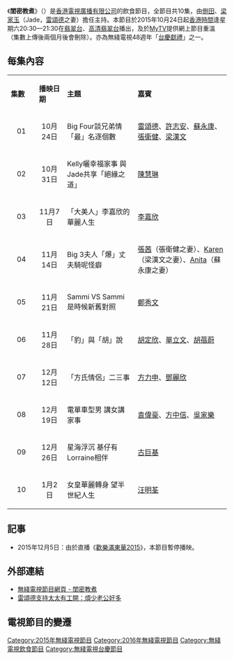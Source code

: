 {{Multiple issues|
{{Notability Unreferenced|time=2020-08-29T05:00:37+00:00}}
{{Overly detailed|time=2020-08-29T05:00:37+00:00}}
{{Unreferenced|time=2020-08-29T05:00:37+00:00}}
}}
{{無綫節目
| 中文節目名=閨密教煮
| 英文節目名=The Chef In My Bedroom
| 圖片=[[File:TVB_The_Chef_In_My_Bedroom.jpg|300px]]
| 翡翠台視頻制式=[[16:9|16:9]] [[高清電視|高清電視]]
| 翡翠台首播日期=2015年10月24日－2016年1月2日
| 翡翠台首播時間=逢星期六 20:30－21:30（連廣告）<br>12月5日暫停播映
| 高清翡翠台視頻制式=[[16:9|16:9]] [[高清電視|高清電視]]
| 高清翡翠台首播日期=2015年10月24日－2016年1月2日
| 高清翡翠台首播時間=逢星期六 20:30－21:30（連廣告）<br>12月5日暫停播映
| 監製=[[張洪翅|張洪翅]]
| 編審=[[鄭瑞麒|鄭瑞麒]]
| 集數=10
| 每集長度=60分鐘（連廣告）
| 類型=飲食
| 製作公司=[[香港|香港]][[電視廣播有限公司|電視廣播有限公司]]
| 國家={{HK}}
| 主持=[[側田|側　田]]、[[梁家玉|梁家玉]]
| 晚於=
| 早於=
| 網頁=http://programme.tvb.com/foodandtravel/chefinmybedroom
| 主題曲=密偈
| 作曲=[[雷頌德|雷頌德]]
| 填詞=[[甄健強|甄健強]]
| 主唱=[[側田|側　田]]、[[梁家玉|梁家玉]]
}}

《'''閨密教煮'''》（{{lang-en|'''The Chef In My Bedroom'''}}）是[[香港|香港]][[電視廣播有限公司|電視廣播有限公司]]的飲食節目，全節目共10集，由[[側田|側田]]、[[梁家玉|梁家玉]]（Jade，[[雷頌德|雷頌德]]之妻）擔任主持。本節目於2015年10月24日起[[香港時間|香港時間]]逢星期六20:30—21:30在[[翡翠台|翡翠台]]、[[高清翡翠台|高清翡翠台]]播出，及於[[MyTV|MyTV]]提供網上節目重溫（集數上傳後兩個月後會刪除）。亦為無綫電視48週年「[[無綫電視台慶相關活動|台慶獻禮]]」之一。

==每集內容==
{|class="wikitable" style="width:70%; font-size: 14px;"
|- style="background:cornflowerblue; color:white" align=center
|style="width:5%"|'''集數'''||style="width:5%"|'''播映日期'''||style="width:15%"|'''主題'''||style="width:20%"|'''嘉賓'''
|-
|align=center| 01 ||align=center| 10月24日 ||Big Four談兄弟情 「最」名逐個數||[[雷頌德|雷頌德]]、[[許志安|許志安]]、[[蘇永康|蘇永康]]、[[張衛健|張衛健]]、[[梁漢文|梁漢文]]
|-
|align=center| 02 ||align=center| 10月31日 ||Kelly曬幸福家事 與Jade共享「絕緣之道」||[[陳慧琳|陳慧琳]]
|-
|align=center| 03 ||align=center| 11月7日 ||「大美人」李嘉欣的華麗人生||[[李嘉欣|李嘉欣]]
|-
|align=center| 04 ||align=center| 11月14日||Big 3夫人「爆」丈夫騎呢怪癖||[[張茜|張茜]]（張衛健之妻）、[[林文慧|Karen]]（梁漢文之妻）、[[馮翠珊|Anita]]（蘇永康之妻）
|-
|align=center| 05 ||align=center| 11月21日||Sammi VS Sammi 是時候新舊對照||[[鄭秀文|鄭秀文]]
|-
|align=center| 06 ||align=center| 11月28日||「豹」與「胡」說||[[胡定欣|胡定欣]]、[[單立文|單立文]]、[[胡蓓蔚|胡蓓蔚]]
|-
|align=center| 07 ||align=center| 12月12日||「方氏情侶」二三事||[[方力申|方力申]]、[[鄧麗欣|鄧麗欣]]
|-
|align=center| 08 ||align=center| 12月19日||電單車型男 講女講家事||[[袁偉豪|袁偉豪]]、[[方中信|方中信]]、[[吳家樂|吳家樂]]
|-
|align=center| 09 ||align=center| 12月26日||星海浮沉 基仔有Lorraine相伴||[[古巨基|古巨基]]
|-
|align=center| 10 ||align=center| 1月2日||女皇華麗轉身 望半世紀人生||[[汪明荃|汪明荃]]
|}

==記事==
*2015年12月5日：由於直播《[[歡樂滿東華|歡樂滿東華2015]]》，本節目暫停播映。

==外部連結==
*[http://programme.tvb.com/foodandtravel/chefinmybedroom 無綫電視節目網頁 - 閨密教煮] {{Wayback|url=http://programme.tvb.com/foodandtravel/chefinmybedroom |date=20191201143617 }}
*[http://hk.on.cc/hk/bkn/cnt/entertainment/20151022/bkn-20151022170159363-1022_00862_001.html 雷頌德支持太太有工開：煩少老公好多] {{Wayback|url=http://hk.on.cc/hk/bkn/cnt/entertainment/20151022/bkn-20151022170159363-1022_00862_001.html |date=20160120164041 }}

==電視節目的變遷==
{{電視節目的變遷
|電視台={{HK}}[[無綫電視|無綫電視]][[翡翠台|翡翠台]]、[[高清翡翠台|高清翡翠台]]
|播放檔次=星期六 20:30-21:30 時段<br>12月5日 暫停播映
|節目名稱=[[閨密教煮|閨密教煮]]<br/>（2015.10.24 - 2016.01.02）
|上一節目=[[吾淑吾食|吾淑吾食]]（第二輯）<br/>（2015.05.02 - 2015.10.17）
|下一節目=[[仁濟醫院_(香港)|慈善星輝仁濟夜]]<br/>（2016.01.09）<small>（20:30-22:30）</small>
}}

[[Category:2015年無綫電視節目|Category:2015年無綫電視節目]]
[[Category:2016年無綫電視節目|Category:2016年無綫電視節目]]
[[Category:無綫電視飲食節目|Category:無綫電視飲食節目]]
[[Category:無綫電視台慶節目|Category:無綫電視台慶節目]]